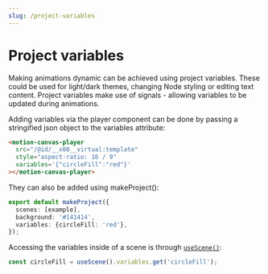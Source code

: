 ```yaml
---
slug: /project-variables
---
```


# Project variables

Making animations dynamic can be achieved using project variables. These could
be used for light/dark themes, changing Node styling or editing text content.
Project variables make use of signals - allowing variables to be updated during
animations.

Adding variables via the player component can be done by passing a stringified
json object to the variables attribute:

```html
<motion-canvas-player
  src="/@id/__x00__virtual:template"
  style="aspect-ratio: 16 / 9"
  variables='{"circleFill":"red"}'
></motion-canvas-player>
```

They can also be added using makeProject():

```ts
export default makeProject({
  scenes: [example],
  background: '#141414',
  variables: {circleFill: 'red'},
});
```

Accessing the variables inside of a scene is through
[`useScene()`](/api/core/utils#useScene):

```ts
const circleFill = useScene().variables.get('circleFill');
```
